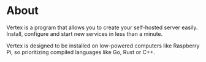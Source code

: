# About

Vertex is a program that allows you to create your self-hosted server easily. Install, configure and start new services in less than a minute.

Vertex is designed to be installed on low-powered computers like Raspberry Pi, so prioritizing compiled languages like Go, Rust or C++.
